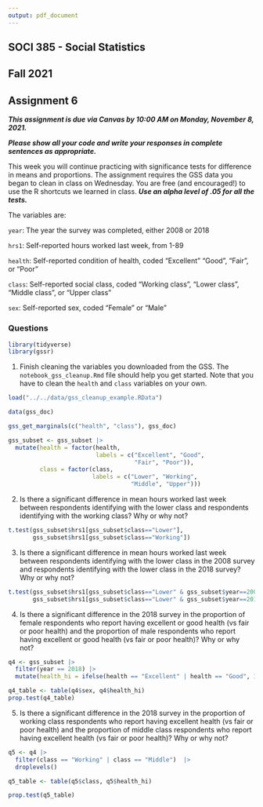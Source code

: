 ```yaml
---
output: pdf_document
---
```



## SOCI 385 - Social Statistics
## Fall 2021
## Assignment 6

***This assignment is due via Canvas by 10:00 AM on Monday, November 8, 2021.***

***Please show all your code and write your responses in complete sentences as appropriate.***

This week you will continue practicing with significance tests for difference in means and proportions. The assignment requires the GSS data you began to clean in class on Wednesday. You are free (and encouraged!) to use the R shortcuts we learned in class. ***Use an alpha level of .05 for all the tests.***

The variables are:

`year`: The year the survey was completed, either 2008 or 2018

`hrs1`: Self-reported hours worked last week, from 1-89

`health`: Self-reported condition of health, coded "Excellent" "Good", "Fair", or "Poor"

`class`: Self-reported social class, coded "Working class", "Lower class", "Middle class", or "Upper class"

`sex`: Self-reported sex, coded "Female" or "Male"


### Questions

```r
library(tidyverse)
library(gssr)
```


1. Finish cleaning the variables you downloaded from the GSS. The `notebook_gss_cleanup.Rmd` file should help you get started. Note that you have to clean the `health` and `class` variables on your own.

```r
load("../../data/gss_cleanup_example.RData")
```

```r
data(gss_doc)
```

```r
gss_get_marginals(c("health", "class"), gss_doc)
```

```r
gss_subset <- gss_subset |> 
  mutate(health = factor(health,
                         labels = c("Excellent", "Good",
                                    "Fair", "Poor")),
         class = factor(class,
                        labels = c("Lower", "Working",
                                   "Middle", "Upper")))
```


2. Is there a significant difference in mean hours worked last week between respondents identifying with the lower class and respondents identifying with the working class? Why or why not?

```r
t.test(gss_subset$hrs1[gss_subset$class=="Lower"],
       gss_subset$hrs1[gss_subset$class=="Working"])
```


3. Is there a significant difference in mean hours worked last week between respondents identifying with the lower class in the 2008 survey and respondents identifying with the lower class in the 2018 survey? Why or why not?

```r
t.test(gss_subset$hrs1[gss_subset$class=="Lower" & gss_subset$year==2008],
       gss_subset$hrs1[gss_subset$class=="Lower" & gss_subset$year==2018])
```


4. Is there a significant difference in the 2018 survey in the proportion of female respondents who report having excellent or good health (vs fair or poor health) and the proportion of male respondents who report having excellent or good health (vs fair or poor health)? Why or why not?

```r
q4 <- gss_subset |> 
  filter(year == 2018) |> 
  mutate(health_hi = ifelse(health == "Excellent" | health == "Good", 1, 0))
```

```r
q4_table <- table(q4$sex, q4$health_hi)
prop.test(q4_table)
```

5. Is there a significant difference in the 2018 survey in the proportion of working class respondents who report having excellent health (vs fair or poor health) and the proportion of middle class respondents who report having excellent health (vs fair or poor health)? Why or why not?

```r
q5 <- q4 |> 
  filter(class == "Working" | class == "Middle")  |> 
  droplevels()
```

```r
q5_table <- table(q5$class, q5$health_hi)
```

```r
prop.test(q5_table)
```

